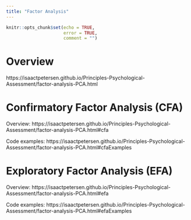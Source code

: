 ```yaml
---
title: "Factor Analysis"
---
```


```r
knitr::opts_chunk$set(echo = TRUE,
                      error = TRUE,
                      comment = "")
```

# Overview

https://isaactpetersen.github.io/Principles-Psychological-Assessment/factor-analysis-PCA.html

# Confirmatory Factor Analysis (CFA)

Overview:
https://isaactpetersen.github.io/Principles-Psychological-Assessment/factor-analysis-PCA.html#cfa

Code examples:
https://isaactpetersen.github.io/Principles-Psychological-Assessment/factor-analysis-PCA.html#cfaExamples

# Exploratory Factor Analysis (EFA)

Overview:
https://isaactpetersen.github.io/Principles-Psychological-Assessment/factor-analysis-PCA.html#efa

Code examples:
https://isaactpetersen.github.io/Principles-Psychological-Assessment/factor-analysis-PCA.html#efaExamples
